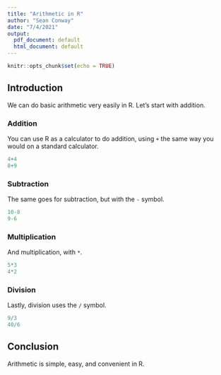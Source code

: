 ```yaml
---
title: "Arithmetic in R"
author: "Sean Conway"
date: "7/4/2021"
output:
  pdf_document: default
  html_document: default
---
```


```r
knitr::opts_chunk$set(echo = TRUE)
```

## Introduction
We can do basic arithmetic very easily in R. Let's start with addition.

### Addition
You can use R as a calculator to do addition, using `+` the same way you would on a standard calculator.
```r
4+4
8+9
```

### Subtraction
The same goes for subtraction, but with the `-` symbol.
```r
10-8
9-6
```

### Multiplication
And multiplication, with `*`.
```r
5*3
4*2
```

### Division
Lastly, division uses the `/` symbol.
```r
9/3
40/6
```

## Conclusion
Arithmetic is simple, easy, and convenient in R. 


